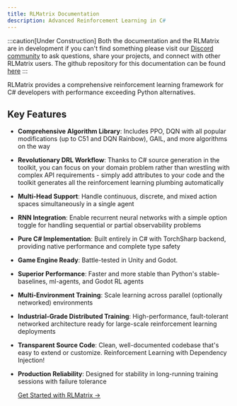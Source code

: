 ```yaml
---
title: RLMatrix Documentation
description: Advanced Reinforcement Learning in C#
---
```


:::caution[Under Construction]
Both the documentation and the RLMatrix are in development if you can't find something please visit our [Discord community](https://discord.gg/ppgr44rBHn) to ask questions, share your projects, and connect with other RLMatrix users.
The github repository for this documentation can be found [here](https://github.com/asieradzk/RLMatrixDocumentation)
:::


RLMatrix provides a comprehensive reinforcement learning framework for C# developers with performance exceeding Python alternatives.
## Key Features

- **Comprehensive Algorithm Library**: Includes PPO, DQN with all popular modifications (up to C51 and DQN Rainbow), GAIL, and more algorithms on the way
- **Revolutionary DRL Workflow**: Thanks to C# source generation in the toolkit, you can focus on your domain problem rather than wrestling with complex API requirements - simply add attributes to your code and the toolkit generates all the reinforcement learning plumbing automatically
- **Multi-Head Support**: Handle continuous, discrete, and mixed action spaces simultaneously in a single agent
- **RNN Integration**: Enable recurrent neural networks with a simple option toggle for handling sequential or partial observability problems
- **Pure C# Implementation**: Built entirely in C# with TorchSharp backend, providing native performance and complete type safety
- **Game Engine Ready**: Battle-tested in Unity and Godot.
- **Superior Performance**: Faster and more stable than Python's stable-baselines, ml-agents, and Godot RL agents
- **Multi-Environment Training**: Scale learning across parallel (optionally networked) environments
- **Industrial-Grade Distributed Training**: High-performance, fault-tolerant networked architecture ready for large-scale reinforcement learning deployments
- **Transparent Source Code**: Clean, well-documented codebase that's easy to extend or customize. Reinforcement Learning with Dependency Injection! 
- **Production Reliability**: Designed for stability in long-running training sessions with failure tolerance


    [Get Started with RLMatrix →](/beginner/gettingstarted/)
